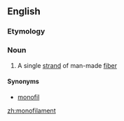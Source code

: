 ==English==

===Etymology===
{{prefix|mono|filament}}

===Noun===
{{en-noun}}

# A single [[strand]] of man-made [[fiber]]

====Synonyms====
*[[monofil]]

[[zh:monofilament]]